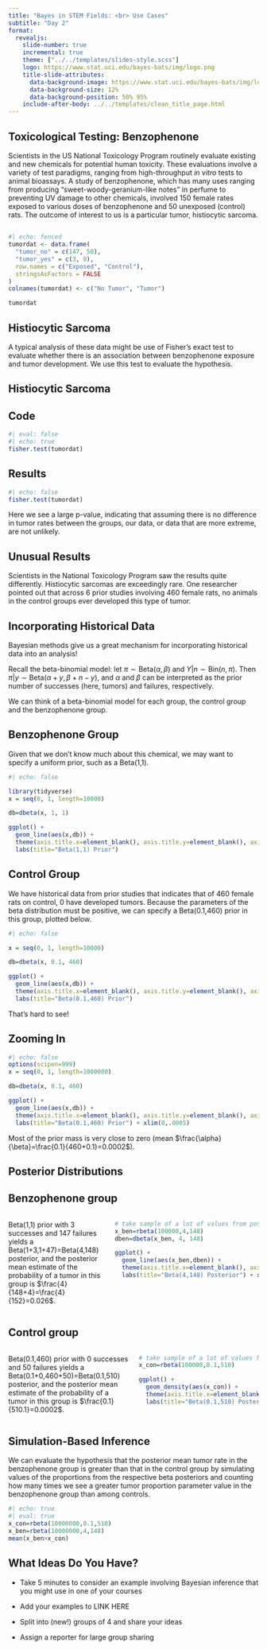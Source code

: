 ```yaml
---
title: "Bayes in STEM Fields: <br> Use Cases"
subtitle: "Day 2"
format: 
  revealjs:
    slide-number: true
    incremental: true
    theme: ["../../templates/slides-style.scss"]
    logo: https://www.stat.uci.edu/bayes-bats/img/logo.png
    title-slide-attributes: 
      data-background-image: https://www.stat.uci.edu/bayes-bats/img/logo.png
      data-background-size: 12%
      data-background-position: 50% 95%
    include-after-body: ../../templates/clean_title_page.html
---
```


## Toxicological Testing: Benzophenone

Scientists in the US National Toxicology Program routinely evaluate existing and new chemicals for potential human toxicity. These evaluations involve a variety of test paradigms, ranging from high-throughput *in vitro* tests to animal bioassays. A study of benzophenone, which has many uses ranging from producing "sweet-woody-geranium-like notes" in perfume to preventing UV damage to other chemicals, involved 150 female rates exposed to various doses of benzophenone and 50 unexposed (control) rats. The outcome of interest to us is a particular tumor, histiocytic sarcoma.

## 

```r
#| echo: fenced
tumordat <- data.frame(
  "tumor_no" = c(147, 50),
  "tumor_yes" = c(3, 0),
  row.names = c("Exposed", "Control"),
  stringsAsFactors = FALSE
)
colnames(tumordat) <- c("No Tumor", "Tumor")

tumordat

```

## Histiocytic Sarcoma

A typical analysis of these data might be use of Fisher's exact test to evaluate whether there is an association between benzophenone exposure and tumor development. We use this test to evaluate the hypothesis.

## Histiocytic Sarcoma

::: panel-tabset
## Code

```r
#| eval: false
#| echo: true
fisher.test(tumordat)
```

## Results

```r
#| echo: false
fisher.test(tumordat)
```

Here we see a large p-value, indicating that assuming there is no difference in tumor rates between the groups, our data, or data that are more extreme, are not unlikely.
:::

## Unusual Results

Scientists in the National Toxicology Program saw the results quite differently. Histiocytic sarcomas are exceedingly rare. One researcher pointed out that across 6 prior studies involving 460 female rats, no animals in the control groups ever developed this type of tumor.

## Incorporating Historical Data

Bayesian methods give us a great mechanism for incorporating historical data into an analysis!

Recall the beta-binomial model: let $\pi \sim \text{Beta}(\alpha, \beta)$ and $Y|n \sim \text{Bin}(n,\pi)$. Then $\pi|y \sim \text{Beta}(\alpha +y, \beta+n-y)$, and $\alpha$ and $\beta$ can be interpreted as the prior number of successes (here, tumors) and failures, respectively.

We can think of a beta-binomial model for each group, the control group and the benzophenone group.

## Benzophenone Group

Given that we don't know much about this chemical, we may want to specify a uniform prior, such as a Beta(1,1).

```r
#| echo: false

library(tidyverse)
x = seq(0, 1, length=10000)

db=dbeta(x, 1, 1)

ggplot() + 
  geom_line(aes(x,db)) + 
  theme(axis.title.x=element_blank(), axis.title.y=element_blank(), axis.ticks.y=element_blank(),axis.text.y=element_blank()) + 
  labs(title="Beta(1,1) Prior")
```

## Control Group

We have historical data from prior studies that indicates that of 460 female rats on control, 0 have developed tumors. Because the parameters of the beta distribution must be positive, we can specify a Beta(0.1,460) prior in this group, plotted below.

```r
#| echo: false

x = seq(0, 1, length=10000)

db=dbeta(x, 0.1, 460)

ggplot() + 
  geom_line(aes(x,db)) + 
  theme(axis.title.x=element_blank(), axis.title.y=element_blank(), axis.ticks.y=element_blank(),axis.text.y=element_blank()) + 
  labs(title="Beta(0.1,460) Prior")
```

That's hard to see!

## Zooming In

```r
#| echo: false
options(scipen=999)
x = seq(0, 1, length=1000000)

db=dbeta(x, 0.1, 460)

ggplot() + 
  geom_line(aes(x,db)) + 
  theme(axis.title.x=element_blank(), axis.title.y=element_blank(), axis.ticks.y=element_blank(),axis.text.y=element_blank()) + 
  labs(title="Beta(0.1,460) Prior") + xlim(0,.0005)
```

Most of the prior mass is very close to zero (mean $\frac{\alpha}{\beta}=\frac{0.1}{460+0.1}=0.0002$).

## Posterior Distributions

::: panel-tabset
## Benzophenone group

::: columns

::: {.column width="40%"}
Beta(1,1) prior with 3 successes and 147 failures yields a Beta(1+3,1+47)=Beta(4,148) posterior, and the posterior mean estimate of the probability of a tumor in this group is $\frac{4}{148+4}=\frac{4}{152}=0.026$.
:::

::: {.column width="60%"}
```r
# take sample of a lot of values from posterior and plot them
x_ben=rbeta(100000,4,148)
dben=dbeta(x_ben, 4, 148)

ggplot() + 
  geom_line(aes(x_ben,dben)) + 
  theme(axis.title.x=element_blank(), axis.title.y=element_blank(), axis.ticks.y=element_blank(),axis.text.y=element_blank()) + 
  labs(title="Beta(4,148) Posterior") + xlim(0,.1)

```
:::
:::


## Control group

::: columns

::: {.column width="50%"}
Beta(0.1,460) prior with 0 successes and 50 failures yields a Beta(0.1+0,460+50)=Beta(0.1,510) posterior, and the posterior mean estimate of the probability of a tumor in this group is $\frac{0.1}{510.1}=0.0002$.
:::

::: {.column width="50%"}
```r
# take sample of a lot of values from posterior and plot them
x_con=rbeta(100000,0.1,510)

ggplot() + 
  geom_density(aes(x_con)) + 
  theme(axis.title.x=element_blank(), axis.title.y=element_blank(), axis.ticks.y=element_blank(),axis.text.y=element_blank()) + 
  labs(title="Beta(0.1,510) Posterior") + xlim(0,.0005)

```
:::
:::

:::

## Simulation-Based Inference

We can evaluate the hypothesis that the posterior mean tumor rate in the benzophenone group is greater than that in the control group by simulating values of the proportions from the respective beta posteriors and counting how many times we see a greater tumor proportion parameter value in the benzophenone group than among controls.

```r
#| echo: true
#| eval: true
x_con=rbeta(10000000,0.1,510)
x_ben=rbeta(10000000,4,148)
mean(x_ben>x_con)
```

## What Ideas Do You Have?

-   Take 5 minutes to consider an example involving Bayesian inference that you might use in one of your courses

-   Add your examples to LINK HERE

-   Split into (new!) groups of 4 and share your ideas

-   Assign a reporter for large group sharing